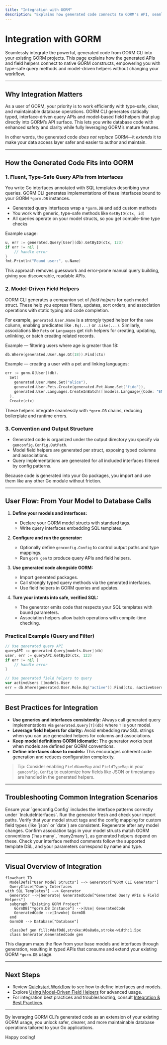 ```yaml
---
title: "Integration with GORM"
description: "Explains how generated code connects to GORM's API, seamlessly fitting into existing GORM projects. Describes conventions, output structure, and how field helpers and query APIs enhance native GORM usage."
---
```


# Integration with GORM

Seamlessly integrate the powerful, generated code from GORM CLI into your existing GORM projects. This page explains how the generated APIs and field helpers connect to native GORM constructs, empowering you with type-safe query methods and model-driven helpers without changing your workflow.

---

## Why Integration Matters

As a user of GORM, your priority is to work efficiently with type-safe, clear, and maintainable database operations. GORM CLI generates statically typed, interface-driven query APIs and model-based field helpers that plug directly into GORM’s API surface. This lets you write database code with enhanced safety and clarity while fully leveraging GORM’s mature features.

In other words, the generated code *does not replace* GORM—it *extends* it to make your data access layer safer and easier to author and maintain.

---

## How the Generated Code Fits into GORM

### 1. Fluent, Type-Safe Query APIs from Interfaces

You write Go interfaces annotated with SQL templates describing your queries. GORM CLI generates implementations of these interfaces bound to your GORM `*gorm.DB` instances.

- Generated query interfaces wrap a `*gorm.DB` and add custom methods
- You work with generic, type-safe methods like `GetByID(ctx, id)`
- All queries operate on your model structs, so you get compile-time type checks

Example usage:
```go
u, err := generated.Query[User](db).GetByID(ctx, 123)
if err != nil {
    // handle error
}
fmt.Println("Found user:", u.Name)
```

This approach removes guesswork and error-prone manual query building, giving you discoverable, readable APIs.

### 2. Model-Driven Field Helpers

GORM CLI generates a companion set of *field helpers* for each model struct. These help you express filters, updates, sort orders, and association operations with static typing and code completion.

For example, `generated.User.Name` is a strongly typed helper for the `name` column, enabling predicates like `.Eq(...)` or `.Like(...)`. Similarly, associations like `Pets` or `Languages` get rich helpers for creating, updating, unlinking, or batch creating related records.

Example — filtering users where age is greater than 18:
```go
db.Where(generated.User.Age.Gt(18)).Find(ctx)
```

Example — creating a user with a pet and linking languages:
```go
err := gorm.G[User](db).
  Set(
    generated.User.Name.Set("alice"),
    generated.User.Pets.Create(generated.Pet.Name.Set("fido")),
    generated.User.Languages.CreateInBatch([]models.Language{{Code: "EN"}, {Code: "FR"}}),
  ).
  Create(ctx)
```

These helpers integrate seamlessly with `*gorm.DB` chains, reducing boilerplate and runtime errors.

### 3. Convention and Output Structure

- Generated code is organized under the output directory you specify via `genconfig.Config.OutPath`.
- Model field helpers are generated per struct, exposing typed columns and associations.
- Query implementations are generated for all included interfaces filtered by config patterns.

Because code is generated into your Go packages, you import and use them like any other Go module without friction.

---

## User Flow: From Your Model to Database Calls

1. **Define your models and interfaces:**
   - Declare your GORM model structs with standard tags.
   - Write query interfaces embedding SQL templates.

2. **Configure and run the generator:**
   - Optionally define `genconfig.Config` to control output paths and type mappings.
   - Run `gorm gen` to produce query APIs and field helpers.

3. **Use generated code alongside GORM:**
   - Import generated packages.
   - Call strongly typed query methods via the generated interfaces.
   - Use field helpers in GORM queries and updates.

4. **Turn your intents into safe, verified SQL:**
   - The generator emits code that respects your SQL templates with bound parameters.
   - Association helpers allow batch operations with compile-time checking.

### Practical Example (Query and Filter)
```go
// Use generated query API
queryAPI := generated.Query[models.User](db)
user, err := queryAPI.GetByID(ctx, 123)
if err != nil {
    // handle error
}

// Use generated field helpers to query
var activeUsers []models.User
err = db.Where(generated.User.Role.Eq("active")).Find(ctx, &activeUsers)
```

---

## Best Practices for Integration

- **Use generics and interfaces consistently:** Always call generated query implementations via `generated.Query[T](db)` where `T` is your model.
- **Leverage field helpers for clarity:** Avoid embedding raw SQL strings when you can use generated helpers for columns and associations.
- **Keep model definitions GORM idiomatic:** The generator works best when models are defined per GORM conventions.
- **Define interfaces close to models:** This encourages coherent code generation and reduces configuration complexity.

> Tip: Consider enabling `FieldNameMap` and `FieldTypeMap` in your `genconfig.Config` to customize how fields like JSON or timestamps are handled in the generated helpers.

---

## Troubleshooting Common Integration Scenarios

<AccordionGroup title="Troubleshooting Integration">
<Accordion title="Generated Query Methods Not Found or Not Recognized">
Ensure your `genconfig.Config` includes the interface patterns correctly under `IncludeInterfaces`. Run the generator fresh and check your import paths.
</Accordion>
<Accordion title="Field Helpers Not Matching My Model Fields">
Verify that your model struct tags and the config mapping for custom field types (like `json` or `date`) are consistent. Regenerate after any model changes.
</Accordion>
<Accordion title="Association Helpers Not Working as Expected">
Confirm association tags in your model structs match GORM conventions (`has many`, `many2many`), as generated helpers depend on these.
</Accordion>
<Accordion title="SQL Templates Do Not Bind Parameters Correctly">
Check your interface method comments follow the supported template DSL, and your parameters correspond by name and type.
</Accordion>
</AccordionGroup>

---

## Visual Overview of Integration

```mermaid
flowchart TD
  ModelDefs["User Model Structs"] --> Generator["GORM CLI Generator"]
  QueryIface["Query Interfaces
with SQL Templates"] --> Generator
  Generator -->|Generate| GeneratedCode["Generated Query APIs & Field Helpers"]
  subgraph "Existing GORM Project"
    GormDB["*gorm.DB Instance"] -->|Use| GeneratedCode
    GeneratedCode -->|Invoke| GormDB
  end
  GormDB --> Database["Database"]

  classDef gen fill:#daf0d8,stroke:#0a8a0a,stroke-width:1.5px
  class Generator,GeneratedCode gen
```

This diagram maps the flow from your base models and interfaces through generation, resulting in typed APIs that consume and extend your existing GORM `*gorm.DB` usage.

---

## Next Steps

- Review [Quickstart Workflow](https://yourdocs/overview/integration-getting-started/quickstart-workflow) to see how to define interfaces and models.
- Explore [Using Model-Driven Field Helpers](https://yourdocs/guides/core-workflows/field-helpers) for advanced usage.
- For integration best practices and troubleshooting, consult [Integration & Best Practices](https://yourdocs/guides/advanced-patterns/integration-and-best-practices).


---

By leveraging GORM CLI’s generated code as an extension of your existing GORM usage, you unlock safer, clearer, and more maintainable database operations tailored to your Go applications.

Happy coding!
